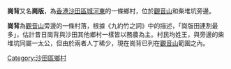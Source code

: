 {{unreferenced|time=2015-08-23T09:54:56+00:00}}
'''崗背'''又名'''崗版'''，為[[香港|香港]][[沙田區|沙田區]][[城門河|城河東]]的一條鄉村，位於[[觀音山_(沙田)|觀音山]]和柴堆坑旁邊。

'''崗背'''為[[觀音山_(沙田)|觀音山]]旁邊的一條村落，根據《九約竹之詞》中的描述，「崗版田連割最多」，估計昔日崗背與沙田其他鄉村一樣皆以務農為主。村民均姓王，與旁邊的柴堆坑同屬一太公，但由於兩者人丁稀少，現在崗背已列在[[觀音山_(沙田)|觀音山]]範圍之內。

[[Category:沙田區鄉村|Category:沙田區鄉村]]